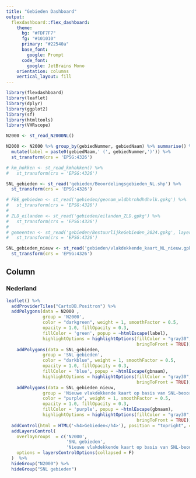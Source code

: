 ```yaml
---
title: "Gebieden Dashboard"
output: 
  flexdashboard::flex_dashboard:
    theme:
      bg: "#FDF7F7"
      fg: "#101010"  
      primary: "#22540a"
      base_font:
        google: Prompt
      code_font:
        google: JetBrains Mono
    orientation: columns
    vertical_layout: fill
---
```


```r
library(flexdashboard)
library(leaflet)
library(dplyr)
library(ggplot2)
library(sf)
library(htmltools)
library(VHRscope)

N2000 <- st_read_N2000NL()

N2000 <- N2000 %>% group_by(gebiedNummer, gebiedNaam) %>% summarise() %>%
  mutate(label = paste0(gebiedNaam,' (', gebiedNummer,')')) %>%
  st_transform(crs = 'EPSG:4326') 

# km_hokken <- st_read_kmhokken() %>%
#   st_transform(crs = 'EPSG:4326') 

SNL_gebieden <- st_read('gebieden/Beoordelingsgebieden_NL.shp') %>%
  st_transform(crs = 'EPSG:4326') 

# FBE_gebieden <- st_read('gebieden/geonam_wldbhrnhdhdhvlk.gpkg') %>%
#   st_transform(crs = 'EPSG:4326') 
# 
# ZLD_eilanden <- st_read('gebieden/eilanden_ZLD.gpkg') %>%
#   st_transform(crs = 'EPSG:4326') 
# 
# gemeenten <- st_read('gebieden/BestuurlijkeGebieden_2024.gpkg', layer = 'gemeentegebied') %>%
#   st_transform(crs = 'EPSG:4326') 

SNL_gebieden_nieuw <- st_read('gebieden/vlakdekkende_kaart_NL_nieuw.gpkg', layer = 'NL') %>%
  st_transform(crs = 'EPSG:4326') 
```

## Column {.tabset data-width="650"}

### Nederland

```r


leaflet() %>% 
  addProviderTiles("CartoDB.Positron") %>% 
  addPolygons(data = N2000 ,
              group = 'N2000',
              color = "darkgreen", weight = 1, smoothFactor = 0.5,
              opacity = 1.0, fillOpacity = 0.3,
              fillColor = 'green', popup = ~htmlEscape(label),
              highlightOptions = highlightOptions(fillColor = "gray30", weight = 2,
                                                  bringToFront = TRUE)) %>%
    addPolygons(data = SNL_gebieden,
              group = 'SNL gebieden',
              color = "darkblue", weight = 1, smoothFactor = 0.5,
              opacity = 1.0, fillOpacity = 0.3,
              fillColor = 'blue', popup = ~htmlEscape(gbnaam),
              highlightOptions = highlightOptions(fillColor = "gray30", weight = 2,
                                                  bringToFront = TRUE)) %>%
    addPolygons(data = SNL_gebieden_nieuw,
              group = 'Nieuwe vlakdekkende kaart op basis van SNL-beoordelingsgebieden',
              color = "purple", weight = 1, smoothFactor = 0.5,
              opacity = 1.0, fillOpacity = 0.3,
              fillColor = 'purple', popup = ~htmlEscape(gbnaam),
              highlightOptions = highlightOptions(fillColor = "gray30", weight = 2,
                                                  bringToFront = TRUE)) %>%
  addControl(html = HTML('<h4>Gebieden</h4>'), position = "topright", className="map-title") %>%
  addLayersControl(
    overlayGroups  = c('N2000',
                       'SNL gebieden',
                       'Nieuwe vlakdekkende kaart op basis van SNL-beoordelingsgebieden'),
    options = layersControlOptions(collapsed = F)
  )  %>% 
  hideGroup("N2000") %>% 
  hideGroup("SNL gebieden")
```

